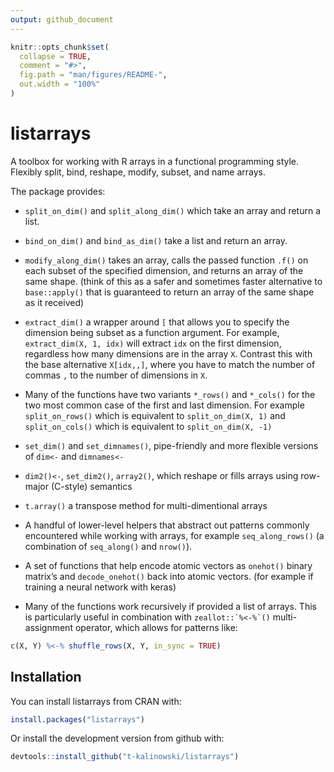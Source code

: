 ```yaml
---
output: github_document
---
```


<!-- README.md is generated from README.Rmd. Please edit that file -->

```r
knitr::opts_chunk$set(
  collapse = TRUE,
  comment = "#>",
  fig.path = "man/figures/README-",
  out.width = "100%"
)
```
# listarrays
A toolbox for working with R arrays in a functional programming style. Flexibly
split, bind, reshape, modify, subset, and name arrays.

The package provides:

+  `split_on_dim()` and `split_along_dim()` which take an array and return a list.
    
+  `bind_on_dim()` and `bind_as_dim()` take a list and return an array.
    
+  `modify_along_dim()` takes an array, calls the passed function `.f()` on each
    subset of the specified dimension, and returns an array of the same shape.
    (think of this as a safer and sometimes faster alternative to `base::apply()` 
    that is guaranteed to return an array of the same shape as it received)
    
+  `extract_dim()` a wrapper around `[` that allows you to specify the dimension 
   being subset as a function argument. For example, `extract_dim(X, 1, idx)`
   will extract `idx` on the first dimension, regardless how many dimensions are in 
   the array `X`.  Contrast this with the base alternative `X[idx,,]`, where you
   have to match the number of commas `,` to the number of dimensions in `X`.
    
+  Many of the functions have two variants `*_rows()` and `*_cols()` for the two 
   most common case of the first and last dimension. For example 
   `split_on_rows()` which is equivalent to `split_on_dim(X, 1)` and 
   `split_on_cols()` which is equivalent to `split_on_dim(X, -1)`
    
*  `set_dim()` and `set_dimnames()`, pipe-friendly and more flexible
    versions of `dim<-` and `dimnames<-`
    
*   `dim2()<-`,  `set_dim2()`, `array2()`, which reshape or fills arrays using
    row-major (C-style) semantics
    
*   `t.array()` a transpose method for multi-dimentional arrays
    
*  A handful of lower-level helpers that abstract out patterns commonly
   encountered while working with arrays, for example `seq_along_rows()` (a
   combination of `seq_along()` and `nrow()`).

*  A set of functions that help encode atomic vectors as `onehot()` binary
   matrix's and `decode_onehot()` back into atomic vectors. (for example if
   training a neural network with keras)

*  Many of the functions work recursively if provided a list of arrays. This is
   particularly useful in combination with ``` zeallot::`%<-%`() ``` multi-assignment
   operator, which allows for patterns like:
``` R
c(X, Y) %<-% shuffle_rows(X, Y, in_sync = TRUE)
```


## Installation

You can install listarrays from CRAN with:
```r
install.packages("listarrays")
```

Or install the development version from github with:
``` r
devtools::install_github("t-kalinowski/listarrays")
```





